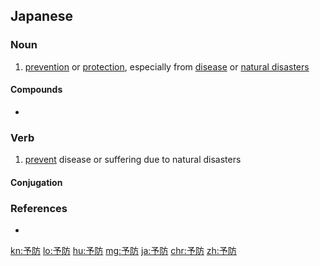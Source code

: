 {{also|預防|予防|豫防}}
==Japanese==
{{ja-kanjitab|よ|ぼう|yomi=on}}

===Noun===
{{ja-noun|よぼう|kyu=豫防}}

# [[prevention]] or [[protection]], especially from [[disease]] or [[natural disaster]]s

====Compounds====
* {{ja-r|予防接種|よぼうせっしゅ|gloss=immunization}}

===Verb===
{{ja-verb-suru|よぼう}}

# [[prevent]] disease or suffering due to natural disasters

====Conjugation====
{{ja-suru|よぼう}}

===References===
* {{R:Shogakukan}}

[[kn:予防]]
[[lo:予防]]
[[hu:予防]]
[[mg:予防]]
[[ja:予防]]
[[chr:予防]]
[[zh:予防]]